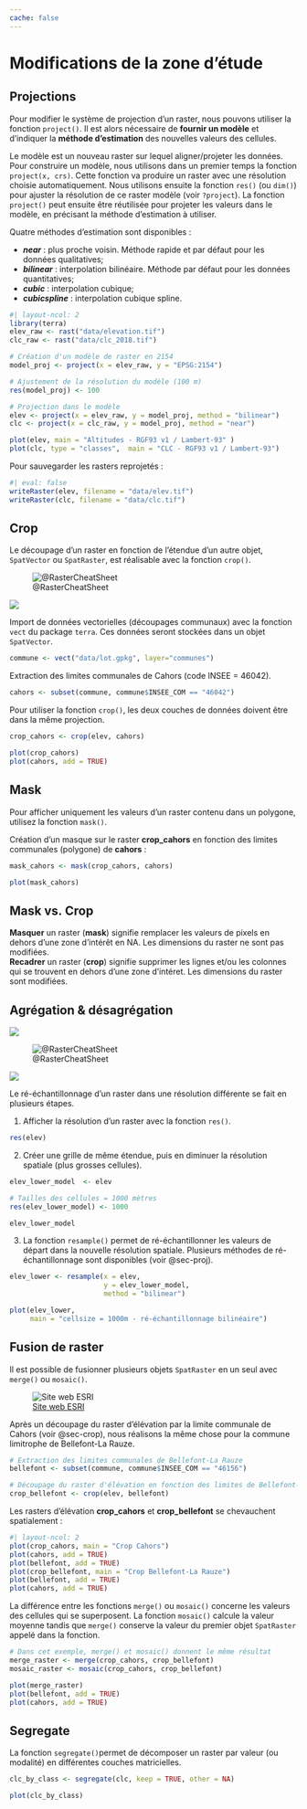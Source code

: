 ```yaml
---
cache: false
---
```


# Modifications de la zone d'étude 

## Projections {#sec-proj}

Pour modifier le système de projection d'un raster, nous pouvons utiliser la fonction `project()`. Il est alors nécessaire de **fournir un modèle** et d'indiquer la **méthode d'estimation** des nouvelles valeurs des cellules.

Le modèle est un nouveau raster sur lequel aligner/projeter les données. 
Pour construire un modèle, nous utilisons dans un premier temps la fonction `project(x, crs)`.
Cette fonction va produire un raster avec une résolution choisie automatiquement. Nous utilisons ensuite la fonction `res()` (ou `dim()`) pour ajuster la résolution de ce raster modèle (voir `?project`). La fonction `project()` peut ensuite être réutilisée pour projeter les valeurs dans le modèle, en précisant la méthode d'estimation à utiliser. 

Quatre méthodes d'estimation sont disponibles :   

- ***near*** : plus proche voisin. Méthode rapide et par défaut pour les données qualitatives;     
- ***bilinear*** : interpolation bilinéaire.  Méthode par défaut pour les données quantitatives;      
- ***cubic*** : interpolation cubique;     
- ***cubicspline*** : interpolation cubique spline.    

```r
#| layout-ncol: 2
library(terra)
elev_raw <- rast("data/elevation.tif") 
clc_raw <- rast("data/clc_2018.tif")

# Création d'un modèle de raster en 2154
model_proj <- project(x = elev_raw, y = "EPSG:2154")

# Ajustement de la résolution du modèle (100 m)
res(model_proj) <- 100

# Projection dans le modèle
elev <- project(x = elev_raw, y = model_proj, method = "bilinear")
clc <- project(x = clc_raw, y = model_proj, method = "near")

plot(elev, main = "Altitudes - RGF93 v1 / Lambert-93" )
plot(clc, type = "classes",  main = "CLC - RGF93 v1 / Lambert-93")
```

Pour sauvegarder les rasters reprojetés :

```r
#| eval: false
writeRaster(elev, filename = "data/elev.tif")
writeRaster(clc, filename = "data/clc.tif")
```


## Crop {#sec-crop}

Le découpage d'un raster en fonction de l'étendue d'un autre objet, `SpatVector` ou `SpatRaster`, est réalisable avec la fonction `crop()`.

::: {layout="[[1,1]]"}
![@RasterCheatSheet](img/crop.png)

![](img/crop2.png)
:::

Import de données vectorielles (découpages communaux) avec la fonction `vect` du package `terra`. Ces données seront stockées dans un objet `SpatVector`.
```r
commune <- vect("data/lot.gpkg", layer="communes")
```

Extraction des limites communales de Cahors (code INSEE = 46042).
```r
cahors <- subset(commune, commune$INSEE_COM == "46042") 
```


Pour utiliser la fonction `crop()`, les deux couches de données doivent être dans la même projection. 
```r
crop_cahors <- crop(elev, cahors)

plot(crop_cahors)
plot(cahors, add = TRUE)
```

## Mask

Pour afficher uniquement les valeurs d'un raster contenu dans un polygone, utilisez la fonction `mask()`.

Création d'un masque sur le raster **crop_cahors** en fonction des limites communales (polygone) de **cahors** :
```r
mask_cahors <- mask(crop_cahors, cahors)

plot(mask_cahors)
```



::: {.callout-note}
## Mask vs. Crop
**Masquer** un raster (**mask**) signifie remplacer les valeurs de pixels en dehors d'une zone d'intérêt en NA. Les dimensions du raster ne sont pas modifiées.   
**Recadrer** un raster (**crop**) signifie supprimer les lignes et/ou les colonnes qui se trouvent en dehors d'une zone d'intéret. Les dimensions du raster sont modifiées.
:::


## Agrégation & désagrégation

::: {layout="[[-0.5, 1, -0.5], [1,1]]"}
![](img/raster.png)

![@RasterCheatSheet](img/agr_raster.png)

![](img/agr_raster_2.png)
:::

Le ré-échantillonnage d'un raster dans une résolution différente se fait en plusieurs étapes.

1. Afficher la résolution d'un raster avec la fonction `res()`.
```r
res(elev) 
```

2. Créer une grille de même étendue, puis en diminuer la résolution spatiale (plus grosses cellules).
```r

elev_lower_model  <- elev

# Tailles des cellules = 1000 mètres
res(elev_lower_model) <- 1000

elev_lower_model
```

3. La fonction `resample()` permet de ré-échantillonner les valeurs de départ dans la nouvelle résolution spatiale. Plusieurs méthodes de ré-échantillonnage sont disponibles (voir @sec-proj).
```r
elev_lower <- resample(x = elev,
                       y = elev_lower_model, 
                       method = "bilinear") 

plot(elev_lower, 
     main = "cellsize = 1000m - ré-échantillonnage bilinéaire")
```


## Fusion de raster

Il est possible de fusionner plusieurs objets `SpatRaster` en un seul avec `merge()` ou `mosaic()`.

![[Site web ESRI](https://desktop.arcgis.com/fr/arcmap/10.3/manage-data/raster-and-images/what-is-a-mosaic.htm)](img/mosaic.png)

Après un découpage du raster d'élévation par la limite communale de Cahors (voir @sec-crop), nous réalisons la même chose pour la commune limitrophe de Bellefont-La Rauze.

```r
# Extraction des limites communales de Bellefont-La Rauze
bellefont <- subset(commune, commune$INSEE_COM == "46156") 

# Découpage du raster d'élévation en fonction des limites de Bellefont-La Rauze
crop_bellefont <- crop(elev, bellefont)
```

Les rasters d'élévation **crop_cahors** et **crop_bellefont** se chevauchent spatialement :

```r
#| layout-ncol: 2
plot(crop_cahors, main = "Crop Cahors")
plot(cahors, add = TRUE)
plot(bellefont, add = TRUE)
plot(crop_bellefont, main = "Crop Bellefont-La Rauze")
plot(bellefont, add = TRUE)
plot(cahors, add = TRUE)
```

La différence entre les fonctions `merge()` ou `mosaic()` concerne les valeurs des cellules qui se superposent. La fonction `mosaic()` calcule la valeur moyenne tandis que `merge()` conserve la valeur du premier objet `SpatRaster` appelé dans la fonction.

```r
# Dans cet exemple, merge() et mosaic() donnent le même résultat
merge_raster <- merge(crop_cahors, crop_bellefont)
mosaic_raster <- mosaic(crop_cahors, crop_bellefont)

plot(merge_raster)
plot(bellefont, add = TRUE)
plot(cahors, add = TRUE)
```


## Segregate

La fonction `segregate()`permet de décomposer un raster par valeur (ou modalité) en différentes couches matricielles.

```r
clc_by_class <- segregate(clc, keep = TRUE, other = NA)

plot(clc_by_class)
```






